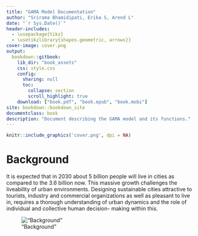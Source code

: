 ```yaml
---
title: "GAMA Model Documentation"
author: "Srirama Bhamidipati, Erika S, Arend L"
date: "`r Sys.Date()`"
header-includes:
  - \usepackage{tikz}
  - \usetikzlibrary{shapes.geometric, arrows}}
cover-image: cover.png
output: 
  bookdown::gitbook:
    lib_dir: "book_assets"
    css: style.css
    config:
      sharing: null
      toc:
        collapse: section
        scroll_highlight: true
    download: ["book.pdf", "book.epub", "book.mobi"]
site: bookdown::bookdown_site
documentclass: book
description: "Document describing the GAMA model and its functions."
---
```


```r
knitr::include_graphics('cover.png', dpi = NA)
```

# Background {-}





It is expected that in 2030 about 5 billion people will live in cities as compared to the 3.6 billion now. This massive growth challenges the liveability   of   urban   environments.   Designing   sustainable   cities attractive to tourists, industry and commercial organizations as well as pleasant to live in, requires a thorough understanding of urban dynamics and the role of individual and collective human decision- making within this.

!["Background"](images/background.png)
